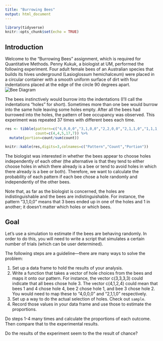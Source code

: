 ```yaml
---
title: "Burrowing Bees"
output: html_document
---
```


```r
library(tidyverse)
knitr::opts_chunk$set(echo = TRUE)
```

## Introduction

Welcome to the "Burrowing Bees" assignment, which is required for Quantitative Methods. 
Penny Kukuk, a biologist at UM, performed the following experiment. Four adult female bees of an 
Australian species that builds its hives underground (Lasioglossum hemichalceum) were placed in 
a circular container with a smooth uniform surface of dirt with four indentations placed at the 
edge of the circle 90 degrees apart.
![Bee Diagram](bee_diagram.png)

The bees instinctively would burrow into the indentations (I’ll call the indentations “holes” for short). 
Sometimes more than one bee would burrow into the same hole leaving some holes empty. After all the bees 
had burrowed into the holes, the pattern of bee occupancy was observed. This experiment was repeated 
37 times with different bees each time.

```r
res <- tibble(pattern=c("4,0,0,0","3,1,0,0","2,2,0,0","2,1,1,0","1,1,1,1"),
              count=c(4,4,5,17,7)) %>% 
  mutate(portion=count/sum(count))

knitr::kable(res,digits=3,colnames=c("Pattern","Count","Portion"))

```

The biologist was interested in whether the bees appear to choose holes independently of 
each other (the alternative is that they tend to either choose holes in which there already 
is a bee or tend to avoid holes in which there already is a bee or both). Therefore, we want 
to calculate the probability of each pattern if each bee chose a hole randomly and independently of the other bees.

Note that, as far as the biologist is concerned, the holes are indistinguishable and the bees 
are indistinguishable. For instance, the pattern “3,1,0,0” means that 3 bees ended up in one of 
the holes and 1 in another; it doesn’t matter which holes or which bees.

## Goal

Let’s use a simulation to estimate if the bees are behaving randomly. 
In order to do this, you will need to write a script that simulates a 
certain number of trials (which can be user determined).

The following steps are a guideline—there are many ways to solve the problem:

1.	Set up a data frame to hold the results of your analysis. 
1.	Write a function that takes a vector of hole choices from the 
    bees and maps it onto our pattern. For instance, the vector c(3,3,3,3) 
    could indicate that all bees chose hole 3. 
    The vector c(4,1,2,4) could mean that bees 1 and 4 chose hole 4, bee 2 chose hole 1, and bee 3 chose hole 2. 
    You would need to map these to “4,0,0,0” and “2,1,1,0” respectively. 
1.	Set up a way to do the actual selection of holes. Check out `sample`.
1.	Record those values in your data frame and use those to estimate the proportions. 

Do steps 1-4 many times  and calculate the proportions of each outcome. Then compare that to the experimental results. 

Do the results of the experiment seem to the the result of chance? 



